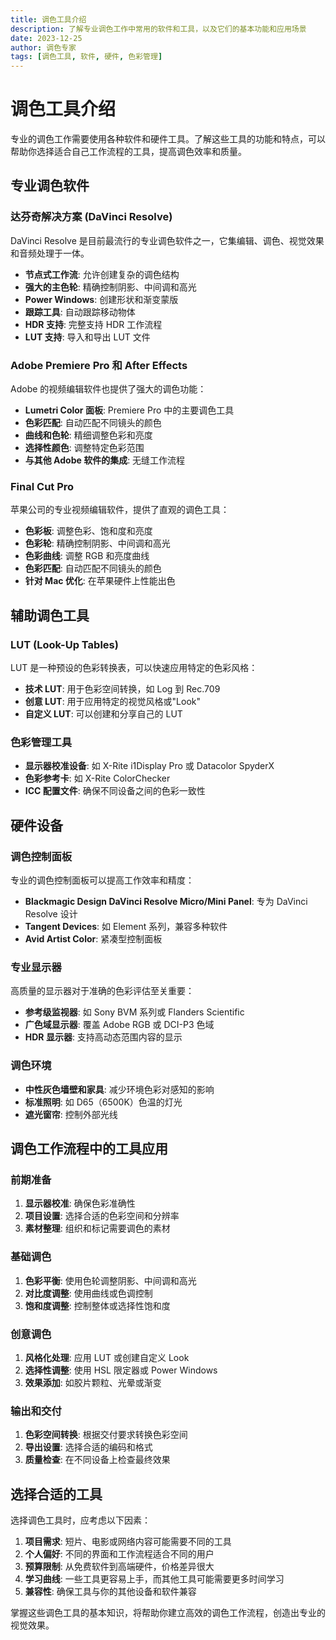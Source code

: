 ```yaml
---
title: 调色工具介绍
description: 了解专业调色工作中常用的软件和工具，以及它们的基本功能和应用场景
date: 2023-12-25
author: 调色专家
tags: [调色工具, 软件, 硬件, 色彩管理]
---
```


# 调色工具介绍

专业的调色工作需要使用各种软件和硬件工具。了解这些工具的功能和特点，可以帮助你选择适合自己工作流程的工具，提高调色效率和质量。

## 专业调色软件

### 达芬奇解决方案 (DaVinci Resolve)

DaVinci Resolve 是目前最流行的专业调色软件之一，它集编辑、调色、视觉效果和音频处理于一体。

- **节点式工作流**: 允许创建复杂的调色结构
- **强大的主色轮**: 精确控制阴影、中间调和高光
- **Power Windows**: 创建形状和渐变蒙版
- **跟踪工具**: 自动跟踪移动物体
- **HDR 支持**: 完整支持 HDR 工作流程
- **LUT 支持**: 导入和导出 LUT 文件

### Adobe Premiere Pro 和 After Effects

Adobe 的视频编辑软件也提供了强大的调色功能：

- **Lumetri Color 面板**: Premiere Pro 中的主要调色工具
- **色彩匹配**: 自动匹配不同镜头的颜色
- **曲线和色轮**: 精细调整色彩和亮度
- **选择性颜色**: 调整特定色彩范围
- **与其他 Adobe 软件的集成**: 无缝工作流程

### Final Cut Pro

苹果公司的专业视频编辑软件，提供了直观的调色工具：

- **色彩板**: 调整色彩、饱和度和亮度
- **色彩轮**: 精确控制阴影、中间调和高光
- **色彩曲线**: 调整 RGB 和亮度曲线
- **色彩匹配**: 自动匹配不同镜头的颜色
- **针对 Mac 优化**: 在苹果硬件上性能出色

## 辅助调色工具

### LUT (Look-Up Tables)

LUT 是一种预设的色彩转换表，可以快速应用特定的色彩风格：

- **技术 LUT**: 用于色彩空间转换，如 Log 到 Rec.709
- **创意 LUT**: 用于应用特定的视觉风格或"Look"
- **自定义 LUT**: 可以创建和分享自己的 LUT

### 色彩管理工具

- **显示器校准设备**: 如 X-Rite i1Display Pro 或 Datacolor SpyderX
- **色彩参考卡**: 如 X-Rite ColorChecker
- **ICC 配置文件**: 确保不同设备之间的色彩一致性

## 硬件设备

### 调色控制面板

专业的调色控制面板可以提高工作效率和精度：

- **Blackmagic Design DaVinci Resolve Micro/Mini Panel**: 专为 DaVinci Resolve 设计
- **Tangent Devices**: 如 Element 系列，兼容多种软件
- **Avid Artist Color**: 紧凑型控制面板

### 专业显示器

高质量的显示器对于准确的色彩评估至关重要：

- **参考级监视器**: 如 Sony BVM 系列或 Flanders Scientific
- **广色域显示器**: 覆盖 Adobe RGB 或 DCI-P3 色域
- **HDR 显示器**: 支持高动态范围内容的显示

### 调色环境

- **中性灰色墙壁和家具**: 减少环境色彩对感知的影响
- **标准照明**: 如 D65（6500K）色温的灯光
- **遮光窗帘**: 控制外部光线

## 调色工作流程中的工具应用

### 前期准备

1. **显示器校准**: 确保色彩准确性
2. **项目设置**: 选择合适的色彩空间和分辨率
3. **素材整理**: 组织和标记需要调色的素材

### 基础调色

1. **色彩平衡**: 使用色轮调整阴影、中间调和高光
2. **对比度调整**: 使用曲线或色调控制
3. **饱和度调整**: 控制整体或选择性饱和度

### 创意调色

1. **风格化处理**: 应用 LUT 或创建自定义 Look
2. **选择性调整**: 使用 HSL 限定器或 Power Windows
3. **效果添加**: 如胶片颗粒、光晕或渐变

### 输出和交付

1. **色彩空间转换**: 根据交付要求转换色彩空间
2. **导出设置**: 选择合适的编码和格式
3. **质量检查**: 在不同设备上检查最终效果

## 选择合适的工具

选择调色工具时，应考虑以下因素：

1. **项目需求**: 短片、电影或网络内容可能需要不同的工具
2. **个人偏好**: 不同的界面和工作流程适合不同的用户
3. **预算限制**: 从免费软件到高端硬件，价格差异很大
4. **学习曲线**: 一些工具更容易上手，而其他工具可能需要更多时间学习
5. **兼容性**: 确保工具与你的其他设备和软件兼容

掌握这些调色工具的基本知识，将帮助你建立高效的调色工作流程，创造出专业的视觉效果。
